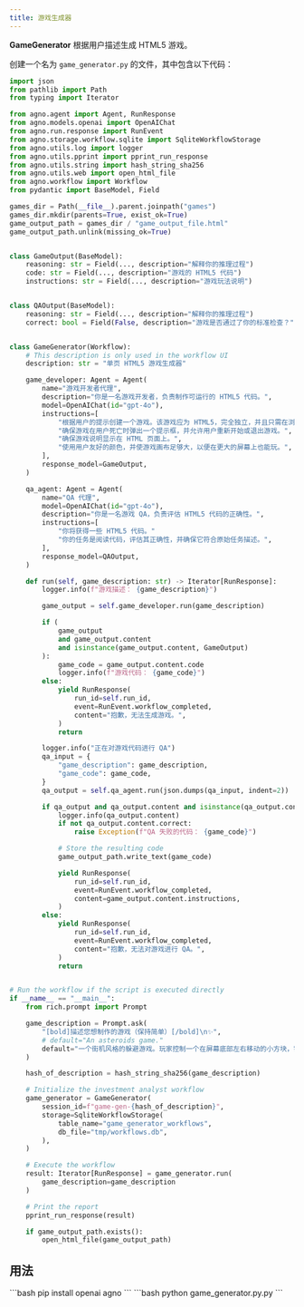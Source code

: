 ```yaml
---
title: 游戏生成器
---
```

**GameGenerator** 根据用户描述生成 HTML5 游戏。

创建一个名为 `game_generator.py` 的文件，其中包含以下代码：

```python game_generator.py
import json
from pathlib import Path
from typing import Iterator

from agno.agent import Agent, RunResponse
from agno.models.openai import OpenAIChat
from agno.run.response import RunEvent
from agno.storage.workflow.sqlite import SqliteWorkflowStorage
from agno.utils.log import logger
from agno.utils.pprint import pprint_run_response
from agno.utils.string import hash_string_sha256
from agno.utils.web import open_html_file
from agno.workflow import Workflow
from pydantic import BaseModel, Field

games_dir = Path(__file__).parent.joinpath("games")
games_dir.mkdir(parents=True, exist_ok=True)
game_output_path = games_dir / "game_output_file.html"
game_output_path.unlink(missing_ok=True)


class GameOutput(BaseModel):
    reasoning: str = Field(..., description="解释你的推理过程")
    code: str = Field(..., description="游戏的 HTML5 代码")
    instructions: str = Field(..., description="游戏玩法说明")


class QAOutput(BaseModel):
    reasoning: str = Field(..., description="解释你的推理过程")
    correct: bool = Field(False, description="游戏是否通过了你的标准检查？")


class GameGenerator(Workflow):
    # This description is only used in the workflow UI
    description: str = "单页 HTML5 游戏生成器"

    game_developer: Agent = Agent(
        name="游戏开发者代理",
        description="你是一名游戏开发者，负责制作可运行的 HTML5 代码。",
        model=OpenAIChat(id="gpt-4o"),
        instructions=[
            "根据用户的提示创建一个游戏。该游戏应为 HTML5，完全独立，并且只需在浏览器中打开即可运行。",
            "确保游戏在用户死亡时弹出一个提示框，并允许用户重新开始或退出游戏。",
            "确保游戏说明显示在 HTML 页面上。",
            "使用用户友好的颜色，并使游戏画布足够大，以便在更大的屏幕上也能玩。",
        ],
        response_model=GameOutput,
    )

    qa_agent: Agent = Agent(
        name="QA 代理",
        model=OpenAIChat(id="gpt-4o"),
        description="你是一名游戏 QA，负责评估 HTML5 代码的正确性。",
        instructions=[
            "你将获得一些 HTML5 代码。"
            "你的任务是阅读代码，评估其正确性，并确保它符合原始任务描述。",
        ],
        response_model=QAOutput,
    )

    def run(self, game_description: str) -> Iterator[RunResponse]:
        logger.info(f"游戏描述： {game_description}")

        game_output = self.game_developer.run(game_description)

        if (
            game_output
            and game_output.content
            and isinstance(game_output.content, GameOutput)
        ):
            game_code = game_output.content.code
            logger.info(f"游戏代码： {game_code}")
        else:
            yield RunResponse(
                run_id=self.run_id,
                event=RunEvent.workflow_completed,
                content="抱歉，无法生成游戏。",
            )
            return

        logger.info("正在对游戏代码进行 QA")
        qa_input = {
            "game_description": game_description,
            "game_code": game_code,
        }
        qa_output = self.qa_agent.run(json.dumps(qa_input, indent=2))

        if qa_output and qa_output.content and isinstance(qa_output.content, QAOutput):
            logger.info(qa_output.content)
            if not qa_output.content.correct:
                raise Exception(f"QA 失败的代码： {game_code}")

            # Store the resulting code
            game_output_path.write_text(game_code)

            yield RunResponse(
                run_id=self.run_id,
                event=RunEvent.workflow_completed,
                content=game_output.content.instructions,
            )
        else:
            yield RunResponse(
                run_id=self.run_id,
                event=RunEvent.workflow_completed,
                content="抱歉，无法对游戏进行 QA。",
            )
            return


# Run the workflow if the script is executed directly
if __name__ == "__main__":
    from rich.prompt import Prompt

    game_description = Prompt.ask(
        "[bold]描述您想制作的游戏（保持简单）[/bold]\n✨",
        # default="An asteroids game."
        default="一个街机风格的躲避游戏。玩家控制一个在屏幕底部左右移动的小方块，需要躲避从屏幕顶部随机出现的下落方块。当玩家被方块击中时，游戏结束，并显示得分。尝试随机生成方块的颜色和大小，增加难度。考虑加入一个简单的得分系统。",
    )

    hash_of_description = hash_string_sha256(game_description)

    # Initialize the investment analyst workflow
    game_generator = GameGenerator(
        session_id=f"game-gen-{hash_of_description}",
        storage=SqliteWorkflowStorage(
            table_name="game_generator_workflows",
            db_file="tmp/workflows.db",
        ),
    )

    # Execute the workflow
    result: Iterator[RunResponse] = game_generator.run(
        game_description=game_description
    )

    # Print the report
    pprint_run_response(result)

    if game_output_path.exists():
        open_html_file(game_output_path)
```
## 用法

<Steps>
  <Snippet file="create-venv-step.mdx" />

  <Step title="安装库">
    ```bash
    pip install openai agno
    ```
  </Step>

  <Step title="运行代理">
    ```bash
    python game_generator.py.py
    ```
  </Step>

</Steps>